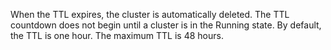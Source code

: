 When the TTL expires, the cluster is automatically deleted. The TTL countdown does not begin until a cluster is in the Running state. By default, the TTL is one hour. The maximum TTL is 48 hours. 